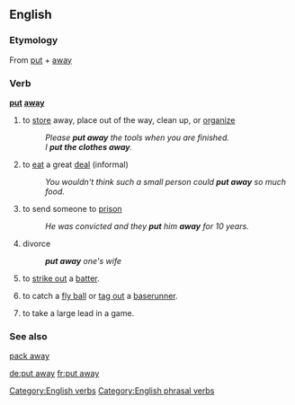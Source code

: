 ==English==

===Etymology===
From [[put]] + [[away]]

===Verb===
'''[[put]] [[away]]'''

# to [[store]] away, place out of the way, clean up, or [[organize]]
#:''Please '''put away''' the tools when you are finished.''
#:''I '''put the clothes away'''.''
# to [[eat]] a great [[deal]] (informal)
#:''You wouldn't think such a small person could '''put away''' so much food.''
# to send someone to [[prison]]
#:''He was convicted and they '''put''' him '''away''' for 10 years.''
# {{archaic}} divorce
#: '''''put away''' one's wife''
# {{baseball}} to [[strike out]] a [[batter]].
# {{baseball}} to catch a [[fly ball]] or [[tag out]] a [[baserunner]].
# {{baseball}} to take a large lead in a game.

===See also===
[[pack away]]

[[Category:English verbs]]
[[Category:English phrasal verbs]]

[[de:put away]]
[[fr:put away]]
